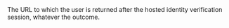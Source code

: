   
<ParamField body="ReturnURL" type="string" required>  
<MaxLength220Characters />     
The URL to which the user is returned after the hosted identity verification session, whatever the outcome.
</ParamField>